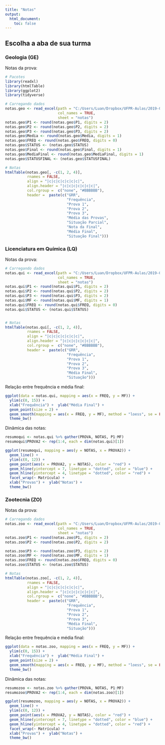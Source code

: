 ```yaml
---
title: "Notas"
output:
  html_document:
    toc: false
---
```


## Escolha a aba de sua turma {.tabset}

### Geologia (GE)

Notas da prova:

```r

# Pacotes
library(readxl)
library(htmlTable)
library(ggplot2)
library(tidyverse)

# Carregando dados
notas.geo <- read_excel(path = "C:/Users/Luan/Dropbox/UFPR-Aulas/2019-02/Geologia_2019_02/Geologia_RelatoriodeDiariodeClasseExcel.xls", 
                        col_names = TRUE, 
                        sheet = "notas")
notas.geo$P1 <- round(notas.geo$P1, digits = 2)
notas.geo$P2 <- round(notas.geo$P2, digits = 2)
notas.geo$P3 <- round(notas.geo$P3, digits = 2)
notas.geo$Media <- round(notas.geo$Media, digits = 1)
notas.geo$FREQ <- round(notas.geo$FREQ, digits = 0)
notas.geo$STATUS <- (notas.geo$STATUS)
notas.geo$Final <- round(notas.geo$Final, digits = 1)
notas.geo$MediaFinal <- round(notas.geo$MediaFinal, digits = 1)
notas.geo$STATUSFINAL <- (notas.geo$STATUSFINAL)

# Notas
htmlTable(notas.geo[, -c(1, 2, 4)], 
          rnames = FALSE,  
          align = "|c|c|c|c|c|c|c|",
          align.header = "|c|c|c|c|c|c|c|", 
          col.rgroup =  c("none", "#BBBBBB"), 
          header =  paste(c("GRR", 
                            "Frequência", 
                            "Prova 1", 
                            "Prova 2", 
                            "Prova 3", 
                            "Média das Provas", 
                            "Situação Parcial", 
                            "Nota da Final", 
                            "Média Final", 
                            "Situação Final")))
```





### Licenciatura em Química (LQ)

Notas da prova:

```r

# Carregando dados
notas.qui <- read_excel(path = "C:/Users/Luan/Dropbox/UFPR-Aulas/2019-02/Licenciatura_Quimica_2019_02/Quimica_RelatoriodeDiariodeClasseExcel.xls", 
                        col_names = TRUE, 
                        sheet = "notas")
notas.qui$P1 <- round(notas.qui$P1, digits = 2)
notas.qui$P2 <- round(notas.qui$P2, digits = 2)
notas.qui$P3 <- round(notas.qui$P3, digits = 2)
notas.qui$MF <- round(notas.qui$MF, digits = 1)
notas.qui$FREQ <- round(notas.qui$FREQ, digits = 0)
notas.qui$STATUS <- (notas.qui$STATUS)


# Notas
htmlTable(notas.qui[, -c(1, 2, 4)], 
          rnames = FALSE,  
          align = "|c|c|c|c|c|c|c|",
          align.header = "|c|c|c|c|c|c|c|", 
          col.rgroup =  c("none", "#BBBBBB"), 
          header =  paste(c("GRR", 
                            "Frequência", 
                            "Prova 1", 
                            "Prova 2", 
                            "Prova 3", 
                            "Média Final", 
                            "Situação")))

```


Relação entre frequência e média final:

```r

ggplot(data = notas.qui, mapping = aes(x = FREQ, y = MF)) + 
  ylim(c(0, 15)) + 
  xlab("Frequência") +  ylab("Média Final") + 
  geom_point(size = 2) + 
  geom_smooth(mapping = aes(x = FREQ, y = MF), method = "loess", se = FALSE) + 
  theme_bw()

```

Dinâmica das notas:

```r

resumoqui <- notas.qui %>% gather(PROVA, NOTAS, P1:MF)
resumoqui$PROVA2 <- rep(1:4, each = dim(notas.qui)[1])

ggplot(resumoqui, mapping = aes(y = NOTAS, x = PROVA2)) + 
  geom_line() + 
  ylim(c(0, 12)) + 
  geom_point(aes(x = PROVA2, y = NOTAS), color = "red") + 
  geom_hline(yintercept = 7, linetype = "dotted", color = "blue") + 
  geom_hline(yintercept = 4, linetype = "dotted", color = "red") + 
  facet_wrap(~ Matrícula) + 
  xlab("Provas") +  ylab("Notas") + 
  theme_bw()

```


### Zootecnia (ZO)

Notas da prova:
```r

# Carregando dados
notas.zoo <- read_excel(path = "C:/Users/Luan/Dropbox/UFPR-Aulas/2019-02/Zootecnia_2019_02/Zootecnia_RelatoriodeDiariodeClasseExcel.xls", 
                        col_names = TRUE, 
                        sheet = "notas")
notas.zoo$P1 <- round(notas.zoo$P1, digits = 2)
notas.zoo$P2 <- round(notas.zoo$P2, digits = 2)

notas.zoo$P3 <- round(notas.zoo$P3, digits = 2)
notas.zoo$MF <- round(notas.zoo$MF, digits = 1)
notas.zoo$FREQ <- round(notas.zoo$FREQ, digits = 0)
notas.zoo$STATUS <- (notas.zoo$STATUS)

# Notas
htmlTable(notas.zoo[, -c(1, 2, 4)], 
          rnames = FALSE,  
          align = "|c|c|c|c|c|c|c|",
          align.header = "|c|c|c|c|c|c|c|", 
          col.rgroup =  c("none", "#BBBBBB"), 
          header =  paste(c("GRR", 
                            "Frequência", 
                            "Prova 1", 
                            "Prova 2", 
                            "Prova 3", 
                            "Média Final", 
                            "Situação")))

```


Relação entre frequência e média final:

```r

ggplot(data = notas.zoo, mapping = aes(x = FREQ, y = MF)) + 
  ylim(c(0, 15)) + 
  xlab("Frequência") +  ylab("Média Final") + 
  geom_point(size = 2) + 
  geom_smooth(mapping = aes(x = FREQ, y = MF), method = "loess", se = FALSE) + 
  theme_bw()

```

Dinâmica das notas:

```r

resumozoo <- notas.zoo %>% gather(PROVA, NOTAS, P1:MF)
resumozoo$PROVA2 <- rep(1:4, each = dim(notas.zoo)[1])

ggplot(resumozoo, mapping = aes(y = NOTAS, x = PROVA2)) + 
  geom_line() + 
  ylim(c(0, 12)) + 
  geom_point(aes(x = PROVA2, y = NOTAS), color = "red") + 
  geom_hline(yintercept = 7, linetype = "dotted", color = "blue") + 
  geom_hline(yintercept = 4, linetype = "dotted", color = "red") + 
  facet_wrap(~ Matrícula) + 
  xlab("Provas") +  ylab("Notas") + 
  theme_bw()

```
